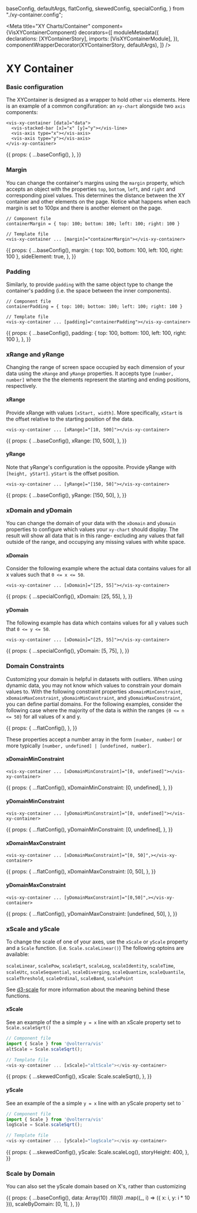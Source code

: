 
  baseConfig,
  defaultArgs,
  flatConfig,
  skewedConfig,
  specialConfig,
} from "./xy-container.config";

<Meta
  title="XY Charts/Container"
  component={VisXYContainerComponent}
  decorators={[
    moduleMetadata({
      declarations: [XYContainerStory],
      imports: [VisXYContainerModule],
    }),
    componentWrapperDecorator(XYContainerStory, defaultArgs),
  ]}
/>

<style>{``}</style>

# XY Container

### Basic configuration

The XYContainer is designed as a wrapper to hold other `vis` elements. Here is an example of a common congifuration:
an `xy-chart` alongside two `axis` components:

```angular2html
<vis-xy-container [data]="data">
  <vis-stacked-bar [x]="x" [y]="y"></vis-line>
  <vis-axis type="x"></vis-axis>
  <vis-axis type="y"></vis-axis>
</vis-xy-container>
```

<Story name="Basic Container">
  {{
    props: {
      ...baseConfig(),
    },
  }}
</Story>

### Margin

You can change the container's margins using the `margin` property, which accepts an object with the properties `top`, `bottom`, `left`, and `right`
and corresponding pixel values. This determines the distance between the XY container and other elements on the page. Notice what happens when each margin is set to 100px and there is another element on the page.

```angular2html
// Component file
containerMargin = { top: 100; bottom: 100; left: 100; right: 100 }

// Template file
<vis-xy-container ... [margin]="containerMargin"></vis-xy-container>
```

<Story name="Custom Margin">
  {{
    props: {
      ...baseConfig(),
      margin: { top: 100, bottom: 100, left: 100, right: 100 },
      sideElement: true,
    },
  }}
</Story>

### Padding

Similarly, to provide `padding` with the same object type to change the container's padding (i.e. the space between the inner components).

```angular2html
// Component file
containerPadding = { top: 100; bottom: 100; left: 100; right: 100 }

// Template file
<vis-xy-container ... [padding]="containerPadding"></vis-xy-container>
```

<Story name="Custom Padding">
  {{
    props: {
      ...baseConfig(),
      padding: { top: 100, bottom: 100, left: 100, right: 100 },
    },
  }}
</Story>

### xRange and yRange

Changing the range of screen space occupied by each dimension of your data using the `xRange` and `yRange` properties.
It accepts type `[number, number]` where the the elements represent the starting and ending positions, respectively.

#### xRange

Provide xRange with values `[xStart, width]`. More specifically, `xStart` is the offset relative to the starting position
of the data.

```angular2html
<vis-xy-container ... [xRange]="[10, 500]"></vis-xy-container>
```

<Story name="xRange">
  {{
    props: {
      ...baseConfig(),
      xRange: [10, 500],
    },
  }}
</Story>

#### yRange

Note that yRange's configuration is the opposite. Provide yRange with `[height, yStart]`. `yStart` is the offset position.

```angular2html
<vis-xy-container ... [yRange]="[150, 50]"></vis-xy-container>
```

<Story name="yRange">
  {{
    props: {
      ...baseConfig(),
      yRange: [150, 50],
    },
  }}
</Story>

### xDomain and yDomain

You can change the domain of your data with the `xDomain` and `yDomain` properties to configure which values your `xy-chart` should display.
The result will show all data that is in this range- excluding any values that fall outside of the range, and occupying any missing values with white space.

#### xDomain

Consider the following example where the actual data contains values for all x values such that `0 <= x <= 50`.

```angular2html
<vis-xy-container ... [xDomain]="[25, 55]"></vis-xy-container>
```

<Story name="xDomain">
  {{
    props: {
      ...specialConfig(),
      xDomain: [25, 55],
    },
  }}
</Story>

#### yDomain

The following example has data which contains values for all y values such that `0 <= y <= 50`.

```angular2html
<vis-xy-container ... [xDomain]="[25, 55]"></vis-xy-container>
```

<Story name="yDomain">
  {{
    props: {
      ...specialConfig(),
      yDomain: [5, 75],
    },
  }}
</Story>

### Domain Constraints

Customizing your domain is helpful in datasets with outliers. When using dynamic data, you may not know which values to constrain your domain values to.
With the following constraint properties `xDomainMinConstraint`, `xDomainMaxConstraint`, `yDomainMinConstraint`, and `yDomainMaxConstraint`,
you can define partial domains. For the following examples, consider the following case where the majority of the data is within
the ranges `{0 <= n <= 50}` for all values of x and y.

<Story name="Domain Constraints: Undefined">
  {{
    props: {
      ...flatConfig(),
    },
  }}
</Story>

These properties accept a number array in the form `[number, number]` or more typically `[number, undefined] | [undefined, number]`.

#### xDomainMinConstraint

```angular2html
<vis-xy-container ... [xDomainMinConstraint]="[0, undefined]"></vis-xy-container>
```

<Story name="xDomainMinConstraint">
  {{
    props: {
      ...flatConfig(),
      xDomainMinConstraint: [0, undefined],
    },
  }}
</Story>

#### yDomainMinConstraint

```angular2html
<vis-xy-container ... [yDomainMinConstraint]="[0, undefined]"></vis-xy-container>
```

<Story name="yDomainMinConstraint">
  {{
    props: {
      ...flatConfig(),
      yDomainMinConstraint: [0, undefined],
    },
  }}
</Story>

#### xDomainMaxConstraint

```angular2html
<vis-xy-container ... [xDomainMaxConstraint]="[0, 50]",></vis-xy-container>
```

<Story name="xDomainMaxConstraint">
  {{
    props: {
      ...flatConfig(),
      xDomainMaxConstraint: [0, 50],
    },
  }}
</Story>

#### yDomainMaxConstraint

```angular2html
<vis-xy-container ... [yDomainMaxConstraint]="[0,50]",></vis-xy-container>
```

<Story name="Domain: Max Constraints">
  {{
    props: {
      ...flatConfig(),
      yDomainMaxConstraint: [undefined, 50],
    },
  }}
</Story>

### xScale and yScale

To change the scale of one of your axes, use the `xScale` or `yScale` property and a `Scale` function. (i.e. `Scale.scaleLinear()`) The following optoins are available:

`scaleLinear`, `scalePow`, `scaleSqrt`, `scaleLog`, `scaleIdentity`, `scaleTime`,
`scaleUtc`, `scaleSequential`, `scaleDiverging`, `scaleQuantize`, `scaleQuantile`,
`scaleThreshold`, `scaleOrdinal`, `scaleBand`, `scalePoint`

See [d3-scale](https://github.com/d3/d3-scale) for more information about the meaning behind these functions.

#### xScale

See an example of the a simple `y = x` line with an xScale property set to `Scale.scaleSqrt()`

```javascript
// Component file
import { Scale } from '@volterra/vis'
altScale = Scale.scaleSqrt();

// Template file
<vis-xy-container ... [xScale]="altScale"></vis-xy-container>
```

<Story name="xScale">
  {{
    props: {
      ...skewedConfig(),
      xScale: Scale.scaleSqrt(),
    },
  }}
</Story>

#### yScale

See an example of the a simple `y = x` line with an yScale property set to `

```javascript
// Component file
import { Scale } from '@volterra/vis'
logScale = Scale.scaleSqrt();

// Template file
<vis-xy-container ... [yScale]="logScale"></vis-xy-container>
```

<Story name="yScale">
  {{
    props: {
      ...skewedConfig(),
      yScale: Scale.scaleLog(),
      storyHeight: 400,
    },
  }}
</Story>

### Scale by Domain

You can also set the yScale domain based on X's, rather than customizing

<Story name="Scale by Domain">
  {{
    props: {
      ...baseConfig(),
      data: Array(10)
        .fill(0)
        .map((_, i) => ({ x: i, y: i * 10 })),
      scaleByDomain: [0, 1],
    },
  }}
</Story>

<ArgsTable of={VisXYContainerComponent} />

